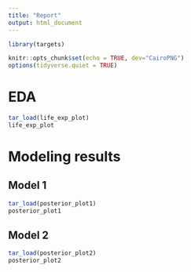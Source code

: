 ```yaml
---
title: "Report"
output: html_document
---
```


```r
library(targets)

knitr::opts_chunk$set(echo = TRUE, dev="CairoPNG")
options(tidyverse.quiet = TRUE)
```

# EDA
```r
tar_load(life_exp_plot)
life_exp_plot
```

# Modeling results
## Model 1
```r
tar_load(posterior_plot1)
posterior_plot1
```

## Model 2
```r
tar_load(posterior_plot2)
posterior_plot2
```
